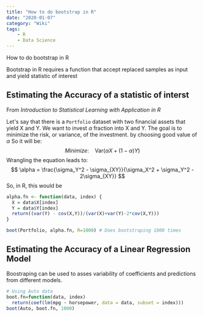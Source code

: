 ```yaml
---
title: "How to do bootstrap in R"
date: "2020-01-07"
category: "Wiki"
tags:
    - R
    - Data Science
---
```


How to do bootstrap in R



Bootstrap in R requires a function that accept replaced samples as input and yield statistic of interest



## Estimating the Accuracy of a statistic of interst

From *Introduction to Statistical Learning with Application in R*



Let's say that there is a `Portfolio` dataset with two financial assets that yield X and Y. We want to invest $\alpha$ fraction into X and Y. The goal is to minimize the risk, or variance, of the investment. by choosing good value of $\alpha$ So it will be:
$$
Minimize: \:\:\:\: \text{Var}(\alpha X + (1 - \alpha)Y)
$$
Wrangling the equation leads to:
$$
\alpha = \frac{\sigma_Y^2 - \sigma_{XY}}{\sigma_X^2 + \sigma_Y^2 - 2\sigma_{XY}}
$$
So, in R, this would be

```r
alpha.fn <- function(data, index) {
  X = data$X[index]
  Y = data$Y[index]
  return((var(Y) - cov(X,Y))/(var(X)+var(Y)-2*cov(X,Y)))
}

boot(Portfolio, alpha.fn, R=1000) # Does bootstraping 1000 times
```



## Estimating the Accuracy of a Linear Regression Model

Boostraping can be used to asses variability of coefficients and predictions from different models.

```r
# Using Auto data
boot.fn=function(data, index)
  return(coef(lm(mpg ~ horsepower, data = data, subset = index)))
boot(Auto, boot.fn, 1000)
```

